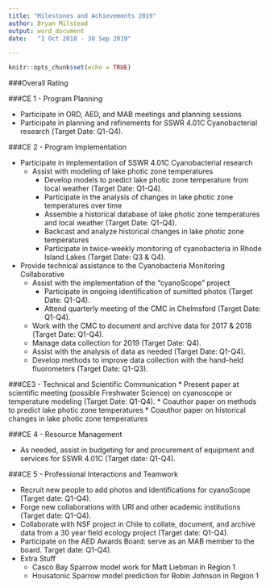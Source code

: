 ```yaml
---
title: "Milestones and Achievements 2019"
author:	Bryan Milstead
output: word_document
date:	"1 Oct 2018 - 30 Sep 2019"

---
```


```r
knitr::opts_chunk$set(echo = TRUE)
```

###Overall Rating 
<!--* Self-rating: **Fully Successful**-->

<!-- Midterm Pars: **ongoing**.-->
<!-- Final Pars: **completed**.-->

###CE 1 - Program Planning
<!--* Self-rating: **Fully Successful**-->

* Participate in ORD, AED, and MAB meetings and planning sessions
* Participate in planning and refinements for SSWR 4.01C Cyanobacterial research (Target Date: Q1-Q4). 

###CE 2 - Program Implementation
<!--* Self-rating: **Fully Successful**-->

* Participate in implementation of SSWR 4.01C Cyanobacterial research 
    - Assist with modeling of lake photic zone temperatures
        - Develop models to predict lake photic zone temperature from local weather (Target Date: Q1-Q4).
        - Participate in the analysis of changes in lake photic zone temperatures over time
        - Assemble a historical database of lake photic zone temperatures and local weather (Target Date: Q1-Q4).
        - Backcast and analyze historical changes in lake photic zone temperatures
        - Participate in twice-weekly monitoring of cyanobacteria in Rhode Island Lakes (Target Date: Q3 & Q4).

* Provide technical assistance to the Cyanobacteria Monitoring Collaborative
    - Assist with the implementation of the "cyanoScope" project
        - Participate in ongoing identification of sumitted photos (Target Date: Q1-Q4). 
        - Attend quarterly meeting of the CMC in Chelmsford (Target Date: Q1-Q4). 
    - Work with the CMC to document and archive data for 2017 & 2018 (Target Date: Q1-Q4). 
    - Manage data collection for 2019 (Target Date: Q4). 
    - Assist with the analysis of data as needed (Target Date: Q1-Q4). 
    - Develop methods to improve data collection with the hand-held fluorometers (Target Date: Q1-Q3).

###CE3 - Technical and Scientific Communication
<!--* Self-rating: **Fully Successful**-->
* Present paper at scientific meeting (possible Freshwater Science) on cyanoscope or temperature modeling (Target Date: Q1-Q4).
* Coauthor paper on methods to predict lake photic zone temperatures
* Coauthor paper on historical changes in lake photic zone temperatures

###CE 4 - Resource Management
<!--* Self-rating: **Fully Successful**-->

* As needed, assist in budgeting for and procurement of equipment and services for SSWR 4.01C (Target date: Q1-Q4). 

###CE 5 - Professional Interactions and Teamwork
<!--* Self-rating: **Fully Successful**-->

* Recruit new people to add photos and identifications for cyanoScope (Target date: Q1-Q4).
* Forge new collaborations with URI and other academic institutions (Target date: Q1-Q4).
* Collaborate with NSF project in Chile to collate, document, and archive data from a 30 year field ecology project (Target date: Q1-Q4).
* Participate on the AED Awards Board: serve as an MAB member to the board. Target date: Q1-Q4).  
* Extra Stuff
    - Casco Bay Sparrow model work for Matt Liebman in Region 1
    - Housatonic Sparrow model prediction for Robin Johnson in Region 1
    
